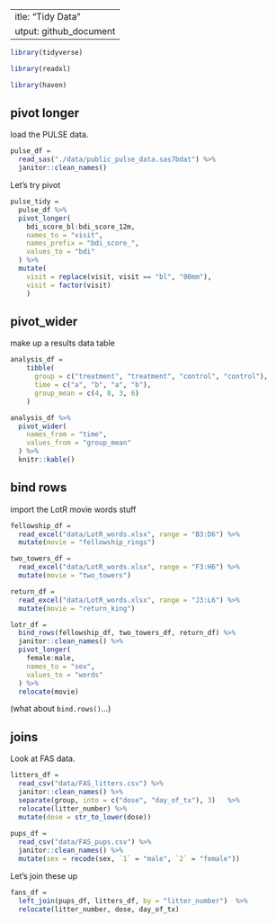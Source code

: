  ---
title: "Tidy Data"
output: github_document
---

```r
library(tidyverse) 

library(readxl)

library(haven)
```

## pivot longer

load the PULSE data.

```r
pulse_df = 
  read_sas("./data/public_pulse_data.sas7bdat") %>% 
  janitor::clean_names()
```

Let's try pivot

```r
pulse_tidy = 
  pulse_df %>% 
  pivot_longer(
    bdi_score_bl:bdi_score_12m,
    names_to = "visit",
    names_prefix = "bdi_score_",
    values_to = "bdi"
  ) %>% 
  mutate( 
    visit = replace(visit, visit == "bl", "00mm"), 
    visit = factor(visit)
    )
```

## pivot_wider

make up a results data table

```r
analysis_df = 
    tibble(
      group = c("treatment", "treatment", "control", "control"),
      time = c("a", "b", "a", "b"),
      group_mean = c(4, 8, 3, 6)
    )

analysis_df %>% 
  pivot_wider(
    names_from = "time",
    values_from = "group_mean"
  ) %>% 
  knitr::kable()
```

## bind rows

import the LotR movie words stuff

```r
fellowship_df = 
  read_excel("data/LotR_words.xlsx", range = "B3:D6") %>% 
  mutate(movie = "fellowship_rings")

two_towers_df = 
  read_excel("data/LotR_words.xlsx", range = "F3:H6") %>% 
  mutate(movie = "two_towers")

return_df = 
  read_excel("data/LotR_words.xlsx", range = "J3:L6") %>% 
  mutate(movie = "return_king")

lotr_df = 
  bind_rows(fellowship_df, two_towers_df, return_df) %>% 
  janitor::clean_names() %>% 
  pivot_longer(
    female:male,
    names_to = "sex",
    values_to = "words"
  ) %>% 
  relocate(movie)
```

(what about `bind.rows()`...)

## joins

Look at FAS data. 

```r
litters_df = 
  read_csv("data/FAS_litters.csv") %>%    
  janitor::clean_names() %>% 
  separate(group, into = c("dose", "day_of_tx"), 3)   %>% 
  relocate(litter_number) %>% 
  mutate(dose = str_to_lower(dose))
  
pups_df = 
  read_csv("data/FAS_pups.csv") %>%
  janitor::clean_names() %>%
  mutate(sex = recode(sex, `1` = "male", `2` = "female"))
```

Let's join these up 

```r
fans_df = 
  left_join(pups_df, litters_df, by = "litter_number")  %>%
  relocate(litter_number, dose, day_of_tx) 
```





